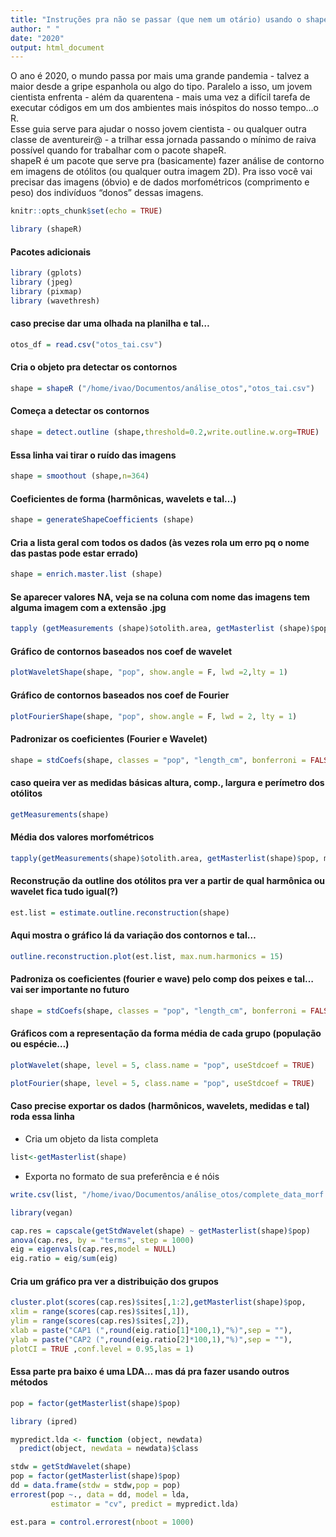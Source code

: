 ```yaml
---
title: "Instruções pra não se passar (que nem um otário) usando o shapeR"
author: " "
date: "2020"
output: html_document
---
```



O ano é 2020, o mundo passa por mais uma grande pandemia - talvez a maior desde a gripe espanhola ou algo do tipo. Paralelo a isso, um jovem cientista enfrenta - além da quarentena - mais uma vez a difícil tarefa de executar códigos em um dos ambientes mais inóspitos do nosso tempo...o R.  
Esse guia serve para ajudar o nosso jovem cientista - ou qualquer outra classe de aventureir@ - a trilhar essa jornada passando o mínimo de raiva possível quando for trabalhar com o pacote shapeR.  
shapeR é um pacote que serve pra (basicamente) fazer análise de contorno em imagens de otólitos (ou qualquer outra imagem 2D). Pra isso você vai precisar das imagens (óbvio) e de dados morfométricos (comprimento e peso) dos indivíduos "donos" dessas imagens.


```r
knitr::opts_chunk$set(echo = TRUE)
```


```r
library (shapeR)
```
#### Pacotes adicionais

```r
library (gplots)
library (jpeg)
library (pixmap)
library (wavethresh)
```

#### caso precise dar uma olhada na planilha e tal... 
```r
otos_df = read.csv("otos_tai.csv")
```

#### Cria o objeto pra detectar os contornos
```r
shape = shapeR ("/home/ivao/Documentos/análise_otos","otos_tai.csv")
```

#### Começa a detectar os contornos
```r
shape = detect.outline (shape,threshold=0.2,write.outline.w.org=TRUE)
```

#### Essa linha vai tirar o ruído das imagens
```r
shape = smoothout (shape,n=364)
```

#### Coeficientes de forma (harmônicas, wavelets e tal...)
```r
shape = generateShapeCoefficients (shape)
```

#### Cria a lista geral com todos os dados (às vezes rola um erro pq o nome das pastas pode estar errado)
```r
shape = enrich.master.list (shape)
```

#### Se aparecer valores NA, veja se na coluna com nome das imagens tem alguma imagem com a extensão .jpg
```r
tapply (getMeasurements (shape)$otolith.area, getMasterlist (shape)$pop, mean)
```

#### Gráfico de contornos baseados nos coef de wavelet
```r
plotWaveletShape(shape, "pop", show.angle = F, lwd =2,lty = 1)
```

#### Gráfico de contornos baseados nos coef de Fourier
```r
plotFourierShape(shape, "pop", show.angle = F, lwd = 2, lty = 1)
```

#### Padronizar os coeficientes (Fourier e Wavelet)
```r
shape = stdCoefs(shape, classes = "pop", "length_cm", bonferroni = FALSE)
```


#### caso queira ver as medidas básicas altura, comp., largura e perímetro dos otólitos
```r
getMeasurements(shape)
```

#### Média dos valores morfométricos
```r
tapply(getMeasurements(shape)$otolith.area, getMasterlist(shape)$pop, mean)
```

#### Reconstrução da outline dos otólitos pra ver a partir de qual harmônica ou wavelet fica tudo igual(?)
```r
est.list = estimate.outline.reconstruction(shape)
```

#### Aqui mostra o gráfico lá da variação dos contornos e tal...
```r
outline.reconstruction.plot(est.list, max.num.harmonics = 15)
```

#### Padroniza os coeficientes (fourier e wave) pelo comp dos peixes e tal... vai ser importante no futuro
```r
shape = stdCoefs(shape, classes = "pop", "length_cm", bonferroni = FALSE)
```

#### Gráficos com a representação da forma média de cada grupo (população ou espécie...)
```r
plotWavelet(shape, level = 5, class.name = "pop", useStdcoef = TRUE)
```
```r
plotFourier(shape, level = 5, class.name = "pop", useStdcoef = TRUE)
```

#### Caso precise exportar os dados (harmônicos, wavelets, medidas e tal) roda essa linha
  * Cria um objeto da lista completa
```r
list<-getMasterlist(shape)
```

  * Exporta no formato de sua preferência e é nóis
```r
write.csv(list, "/home/ivao/Documentos/análise_otos/complete_data_morf.csv")
```

```r
library(vegan)
```
```r
cap.res = capscale(getStdWavelet(shape) ~ getMasterlist(shape)$pop)
anova(cap.res, by = "terms", step = 1000)
eig = eigenvals(cap.res,model = NULL)
eig.ratio = eig/sum(eig)
```

#### Cria um gráfico pra ver a distribuição dos grupos
```r
cluster.plot(scores(cap.res)$sites[,1:2],getMasterlist(shape)$pop,
xlim = range(scores(cap.res)$sites[,1]),
ylim = range(scores(cap.res)$sites[,2]),
xlab = paste("CAP1 (",round(eig.ratio[1]*100,1),"%)",sep = ""),
ylab = paste("CAP2 (",round(eig.ratio[2]*100,1),"%)",sep = ""), 
plotCI = TRUE ,conf.level = 0.95,las = 1)
```

#### Essa parte pra baixo é uma LDA... mas dá pra fazer usando outros métodos
```r
pop = factor(getMasterlist(shape)$pop)

library (ipred)

mypredict.lda <- function (object, newdata)
  predict(object, newdata = newdata)$class

stdw = getStdWavelet(shape)
pop = factor(getMasterlist(shape)$pop)
dd = data.frame(stdw = stdw,pop = pop)
errorest(pop ~., data = dd, model = lda, 
         estimator = "cv", predict = mypredict.lda)

est.para = control.errorest(nboot = 1000)
```